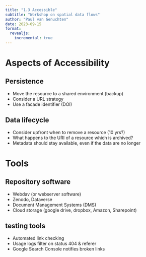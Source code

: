 ```yaml
---
title: "1.3 Accessible"
subtitle: "Workshop on spatial data flows"
author: "Paul van Genuchten"
date: 2023-09-15
format:
  revealjs:
    incremental: true
---
```


# Aspects of Accessibility

## Persistence

- Move the resource to a shared environment (backup)
- Consider a URL strategy
- Use a facade identifier (DOI) 

## Data lifecycle

- Consider upfront when to remove a resource (10 yrs?)
- What happens to the URI of a resource which is archived?
- Metadata should stay available, even if the data are no longer

# Tools

## Repository software

- Webdav (or webserver software)
- Zenodo, Dataverse
- Document Management Systems (DMS)
- Cloud storage (google drive, dropbox, Amazon, Sharepoint)

## testing tools

- Automated link checking
- Usage logs filter on status 404 & referer
- Google Search Console notifies broken links 